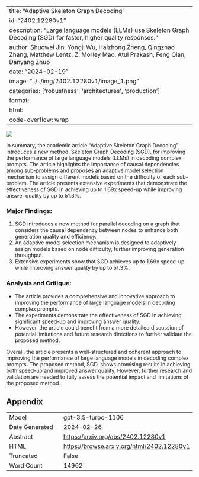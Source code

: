 
---
title: "Adaptive Skeleton Graph Decoding"
id: "2402.12280v1"
description: "Large language models (LLMs) use Skeleton Graph Decoding (SGD) for faster, higher quality responses."
author: Shuowei Jin, Yongji Wu, Haizhong Zheng, Qingzhao Zhang, Matthew Lentz, Z. Morley Mao, Atul Prakash, Feng Qian, Danyang Zhuo
date: "2024-02-19"
image: "../../img/2402.12280v1/image_1.png"
categories: ['robustness', 'architectures', 'production']
format:
  html:
    code-overflow: wrap
---

![](../../img/2402.12280v1/image_1.png)

In summary, the academic article "Adaptive Skeleton Graph Decoding" introduces a new method, Skeleton Graph Decoding (SGD), for improving the performance of large language models (LLMs) in decoding complex prompts. The article highlights the importance of causal dependencies among sub-problems and proposes an adaptive model selection mechanism to assign different models based on the difficulty of each sub-problem. The article presents extensive experiments that demonstrate the effectiveness of SGD in achieving up to 1.69x speed-up while improving answer quality by up to 51.3%.

### Major Findings:
1. SGD introduces a new method for parallel decoding on a graph that considers the causal dependency between nodes to enhance both generation quality and efficiency.
2. An adaptive model selection mechanism is designed to adaptively assign models based on node difficulty, further improving generation throughput.
3. Extensive experiments show that SGD achieves up to 1.69x speed-up while improving answer quality by up to 51.3%.

### Analysis and Critique:
- The article provides a comprehensive and innovative approach to improving the performance of large language models in decoding complex prompts.
- The experiments demonstrate the effectiveness of SGD in achieving significant speed-up and improving answer quality.
- However, the article could benefit from a more detailed discussion of potential limitations and future research directions to further validate the proposed method.

Overall, the article presents a well-structured and coherent approach to improving the performance of large language models in decoding complex prompts. The proposed method, SGD, shows promising results in achieving both speed-up and improved answer quality. However, further research and validation are needed to fully assess the potential impact and limitations of the proposed method.

## Appendix

|          |          |
|----------|----------|
| Model     | gpt-3.5-turbo-1106       |
| Date Generated     | 2024-02-26       |
| Abstract | [https://arxiv.org/abs/2402.12280v1](https://arxiv.org/abs/2402.12280v1)        |
| HTML     | [https://browse.arxiv.org/html/2402.12280v1](https://browse.arxiv.org/html/2402.12280v1)       |
| Truncated       | False       |
| Word Count       | 14962       |